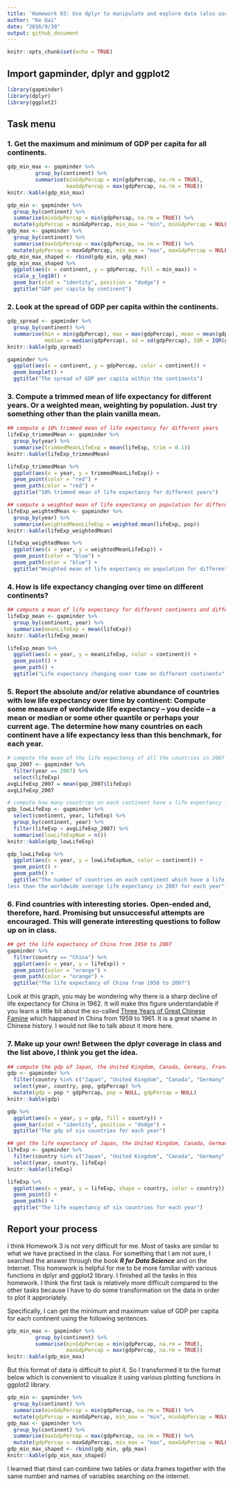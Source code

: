 ```yaml
---
title: 'Homework 03: Use dplyr to manipulate and explore data (also use ggplot2)'
author: "Ke Dai"
date: "2016/9/30"
output: github_document
---
```


```r
knitr::opts_chunk$set(echo = TRUE)
```

## Import gapminder, dplyr and ggplot2

```r
library(gapminder)
library(dplyr)
library(ggplot2)
```

## Task menu
### 1. Get the maximum and minimum of GDP per capita for all continents.
```r
gdp_min_max <- gapminder %>% 
         group_by(continent) %>% 
         summarise(minGdpPercap = min(gdpPercap, na.rm = TRUE), 
                   maxGdpPercap = max(gdpPercap, na.rm = TRUE))
knitr::kable(gdp_min_max)
```
```r
gdp_min <- gapminder %>% 
  group_by(continent) %>% 
  summarise(minGdpPercap = min(gdpPercap, na.rm = TRUE)) %>% 
  mutate(gdpPercap = minGdpPercap, min_max = "min", minGdpPercap = NULL) 
gdp_max <- gapminder %>% 
  group_by(continent) %>% 
  summarise(maxGdpPercap = max(gdpPercap, na.rm = TRUE)) %>%    
  mutate(gdpPercap = maxGdpPercap, min_max = "max", maxGdpPercap = NULL) 
gdp_min_max_shaped <- rbind(gdp_min, gdp_max)
gdp_min_max_shaped %>% 
  ggplot(aes(x = continent, y = gdpPercap, fill = min_max)) +
  scale_y_log10() +
  geom_bar(stat = "identity", position = "dodge") +
  ggtitle("GDP per capita by continent")
```

### 2. Look at the spread of GDP per capita within the continents.
```r
gdp_spread <- gapminder %>% 
  group_by(continent) %>% 
  summarise(min = min(gdpPercap), max = max(gdpPercap), mean = mean(gdpPercap),
            median = median(gdpPercap), sd = sd(gdpPercap), IQR = IQR(gdpPercap))
knitr::kable(gdp_spread)
```
```r
gapminder %>% 
  ggplot(aes(x = continent, y = gdpPercap, color = continent)) +
  geom_boxplot() +
  ggtitle("The spread of GDP per capita within the continents")
```

### 3. Compute a trimmed mean of life expectancy for different years. Or a weighted mean, weighting by population. Just try something other than the plain vanilla mean.
```r
## compute a 10% trimmed mean of life expectancy for different years
lifeExp_trimmedMean <- gapminder %>% 
  group_by(year) %>% 
  summarise(trimmedMeanLifeExp = mean(lifeExp, trim = 0.1))
knitr::kable(lifeExp_trimmedMean)
```
```r
lifeExp_trimmedMean %>% 
  ggplot(aes(x = year, y = trimmedMeanLifeExp)) +
  geom_point(color = "red") +
  geom_path(color = "red") +
  ggtitle("10% trimmed mean of life expectancy for different years")
```
```r
## compute a weighted mean of life expectancy on population for different years
lifeExp_weightedMean <- gapminder %>% 
  group_by(year) %>% 
  summarise(weightedMeanLifeExp = weighted.mean(lifeExp, pop))
knitr::kable(lifeExp_weightedMean)
```
```r
lifeExp_weightedMean %>% 
  ggplot(aes(x = year, y = weightedMeanLifeExp)) +
  geom_point(color = "blue") +
  geom_path(color = "blue") +
  ggtitle("Weighted mean of life expectancy on population for different years")
```

### 4. How is life expectancy changing over time on different continents?
```r
## compute a mean of life expectancy for different continents and different years
lifeExp_mean <- gapminder %>% 
  group_by(continent, year) %>% 
  summarise(meanLifeExp = mean(lifeExp))
knitr::kable(lifeExp_mean)
```
```r
lifeExp_mean %>% 
  ggplot(aes(x = year, y = meanLifeExp, color = continent)) +
  geom_point() +
  geom_path() +
  ggtitle("Life expectancy changing over time on different continents")
```

### 5. Report the absolute and/or relative abundance of countries with low life expectancy over time by continent: Compute some measure of worldwide life expectancy – you decide – a mean or median or some other quantile or perhaps your current age. The determine how many countries on each continent have a life expectancy less than this benchmark, for each year.
```r
# compute the mean of the life expectancy of all the countries in 2007 as the benchmark
gap_2007 <- gapminder %>% 
  filter(year == 2007) %>% 
  select(lifeExp)
avgLifeExp_2007 = mean(gap_2007$lifeExp)
avgLifeExp_2007

# compute how many countries on each continent have a life expectancy less than this benchmark for each year
gdp_lowLifeExp <- gapminder %>%
  select(continent, year, lifeExp) %>% 
  group_by(continent, year) %>% 
  filter(lifeExp < avgLifeExp_2007) %>% 
  summarise(lowLifeExpNum = n())
knitr::kable(gdp_lowLifeExp)
```
```r
gdp_lowLifeExp %>% 
  ggplot(aes(x = year, y = lowLifeExpNum, color = continent)) +
  geom_point() +
  geom_path() +
  ggtitle("The number of countries on each continent which have a life expectancy 
less than the worldwide average life expectancy in 2007 for each year")
```

### 6. Find countries with interesting stories. Open-ended and, therefore, hard. Promising but unsuccessful attempts are encouraged. This will generate interesting questions to follow up on in class.
```r
## get the life expectancy of China from 1950 to 2007
gapminder %>% 
  filter(country == "China") %>% 
  ggplot(aes(x = year, y = lifeExp)) +
  geom_point(color = "orange") +
  geom_path(color = "orange") +
  ggtitle("The life expectancy of China from 1950 to 2007")
```

Look at this graph, you may be wondering why there is a sharp decline of life expectancy for China in 1962. It will make this figure understandable if you learn a little bit about the so-called <a href = "https://en.wikipedia.org/wiki/Great_Chinese_Famine">Three Years of Great Chinese Famine</a> which happened in China from 1959 to 1961. It is a great shame in Chinese history. I would not like to talk about it more here. 

### 7. Make up your own! Between the dplyr coverage in class and the list above, I think you get the idea.
```r
## compute the gdp of Japan, the United Kingdom, Canada, Germany, France and China for each year
gdp <- gapminder %>% 
  filter(country %in% c("Japan", "United Kingdom", "Canada", "Germany", "France", "China")) %>% 
  select(year, country, pop, gdpPercap) %>% 
  mutate(gdp = pop * gdpPercap, pop = NULL, gdpPercap = NULL)
knitr::kable(gdp)
```
```r
gdp %>% 
  ggplot(aes(x = year, y = gdp, fill = country)) +
  geom_bar(stat = "identity", position = "dodge") +
  ggtitle("The gdp of six countries for each year")
```
```r
## get the life expectancy of Japan, the United Kingdom, Canada, Germany, France and China for each year
lifeExp <- gapminder %>% 
  filter(country %in% c("Japan", "United Kingdom", "Canada", "Germany", "France", "China")) %>% 
  select(year, country, lifeExp)
knitr::kable(lifeExp)
```
```r
lifeExp %>% 
  ggplot(aes(x = year, y = lifeExp, shape = country, color = country)) +
  geom_point() +
  geom_path() +
  ggtitle("The life expectancy of six countries for each year")
```

## Report your process
I think Homework 3 is not very difficult for me. Most of tasks are similar to what we have practised in the class. For something that I am not sure, I searched the answer through the book ***R for Data Science*** and on the Internet. This homework is helpful for me to be more familiar with various functions in dplyr and ggplot2 library. I finished all the tasks in this homework. I think the first task is relatively more difficult compared to the other tasks because I have to do some transformation on the data in order to plot it approriately. 

Specifically, I can get the minimum and maximum value of GDP per capita for each continent using the following sentences.
```r
gdp_min_max <- gapminder %>% 
         group_by(continent) %>% 
         summarise(minGdpPercap = min(gdpPercap, na.rm = TRUE), 
                   maxGdpPercap = max(gdpPercap, na.rm = TRUE))
knitr::kable(gdp_min_max)
```

But this format of data is difficult to plot it. So I transformed it to the format below which is convenient to visualize it using various plotting functions in ggplot2 library. 
```r
gdp_min <- gapminder %>% 
  group_by(continent) %>% 
  summarise(minGdpPercap = min(gdpPercap, na.rm = TRUE)) %>% 
  mutate(gdpPercap = minGdpPercap, min_max = "min", minGdpPercap = NULL) 
gdp_max <- gapminder %>% 
  group_by(continent) %>% 
  summarise(maxGdpPercap = max(gdpPercap, na.rm = TRUE)) %>%    
  mutate(gdpPercap = maxGdpPercap, min_max = "max", maxGdpPercap = NULL) 
gdp_min_max_shaped <- rbind(gdp_min, gdp_max)
knitr::kable(gdp_min_max_shaped)
```

I learned that rbind can combine two tables or data.frames together with the same number and names of variables searching on the internet.

